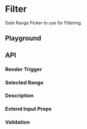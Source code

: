 
<Meta of={FilterDRPStories} />

# Filter

<ResourceLinks
  sourceCode="https://github.com/cultureamp/kaizen-design-system/tree/main/packages/components/src/FilterDateRangePicker"
  figma="https://www.figma.com/file/ZRfnoNUXbGZv4eVWLbF4Az/%F0%9F%96%BC%EF%B8%8F-Component-Gallery?node-id=2349%3A110993&t=gzsKluk8LiOX3jCF-1"
  designGuidelines="https://cultureamp.atlassian.net/wiki/spaces/DesignSystem/pages/3082093959/Filters"
  className="!mb-8"
/>


Date Range Picker to use for Filtering.

<Installation
  installCommand="pnpm add @kaizen/components"
  importStatement='import { FilterDateRangePicker } from "@kaizen/components"'
/>

## Playground
<NoClipCanvas of={FilterDRPStories.Playground} />
<Controls of={FilterDRPStories.Playground} />

## API

### Render Trigger
<Description of={FilterDRPStories.RenderTrigger} />
<NoClipCanvas of={FilterDRPStories.RenderTrigger} />

### Selected Range
<Description of={FilterDRPStories.SelectedRange} />
<NoClipCanvas of={FilterDRPStories.SelectedRange} />

### Description
<Description of={FilterDRPStories.Description} />
<NoClipCanvas of={FilterDRPStories.Description} />

### Extend Input Props
<Description of={FilterDRPStories.ExtendInputProps} />
<NoClipCanvas of={FilterDRPStories.ExtendInputProps} />

### Validation
<Description of={FilterDRPStories.Validation} />
<NoClipCanvas of={FilterDRPStories.Validation} />
